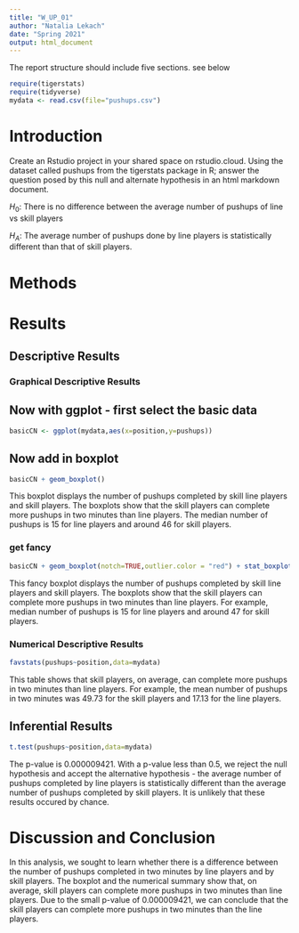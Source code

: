 ```yaml
---
title: "W_UP_01"
author: "Natalia Lekach"
date: "Spring 2021"
output: html_document
---
```




The report structure should include five sections.  see below



```r
require(tigerstats)
require(tidyverse)
mydata <- read.csv(file="pushups.csv")
```

# Introduction

<!--In this section you explain what you are trying to show. Where did the data come from? What is the research or other question you are trying to answer?!-->

Create an Rstudio project in your shared space on rstudio.cloud.  Using the dataset called pushups from the tigerstats package in R; answer the question posed by this null and alternate hypothesis in an html markdown document.

$H_0$: There is no difference between the average number of pushups of line vs skill players

$H_A$: The average number of pushups done by line players is statistically different than that of skill players.

# Methods

<!--Decide on your methods: use "variable analysis" or other appropriate descriptors. Make sure to choose at least one graphical method and at least one numerical method.!-->

# Results

<!--Divide this section into two sub-sections: One for your descriptive results and one for your inferential results.!-->

## Descriptive Results

### Graphical Descriptive Results

<!--Graphical results here. Make sure to show your code. Provide appropriate labels for axes, giving units if possible, and provide a good title for the graph, too. Use the graphical results to describe the patterns if any that exist in the data as focused toward the research question!-->

## Now with ggplot - first select the basic data

```r
basicCN <- ggplot(mydata,aes(x=position,y=pushups))
```
## Now add in boxplot

```r
basicCN + geom_boxplot()
```
    
  This boxplot displays the number of pushups completed by skill line players and skill players. The boxplots show that the skill players can complete more pushups in two minutes than line players.  The median number of pushups is 15 for line players and around 46 for skill players.  
  
### get fancy  

```r
basicCN + geom_boxplot(notch=TRUE,outlier.color = "red") + stat_boxplot(geom ='errorbar') + labs(title="Number of Push-ups by Line vs. Skill Player")
```
  
This fancy boxplot displays the number of pushups completed by skill line players and skill players. The boxplots show that the skill players can complete more pushups in two minutes than line players. For example, median number of pushups is 15 for line players and around 47 for skill players.    

### Numerical Descriptive Results

<!--Numerical results go here. Use the numerical results to describe the patterns if any that exist in the data as focused toward the research question!-->

```r
favstats(pushups~position,data=mydata)
```
This table shows that skill players, on average, can complete more pushups in two minutes than line players. For example, the mean number of pushups in two minutes was 49.73 for the skill players and 17.13 for the line players.   
  
## Inferential Results

<!--State hypothesis clearly. Make sure your discussion of the inferential test covers all the aspects that the test output produces, such as test statistic, p-value etc. Make a decision about the null hypothesis, explain the assumptions on which the selected test/procedure was based, and why the chosen procedure satisfys the assumptions and is appropriate to answer the research question!-->

```r
t.test(pushups~position,data=mydata)
```
The p-value is 0.000009421. With a p-value less than 0.5, we reject the null hypothesis and accept the alternative hypothesis - the average number of pushups completed by line players is statistically different than the average number of pushups completed by skill players. It is unlikely that these results occured by chance.  

# Discussion and Conclusion

<!--Discussion and conclusion here. If you found a relationship be sure to consider whether the relationship occurs because one of the variavbles causes the other, or whether they perhasps are related for some other reason. Watch the chapter 6 videos from the GeorgeTown videos collection.!-->

In this analysis, we sought to learn whether there is a difference between the number of pushups completed in two minutes by line players and by skill players.
The boxplot and the numerical summary show that, on average, skill players can complete more pushups in two minutes than line players. 
Due to the small p-value of 0.000009421, we can conclude that the skill players can complete more pushups in two minutes than the line players. 